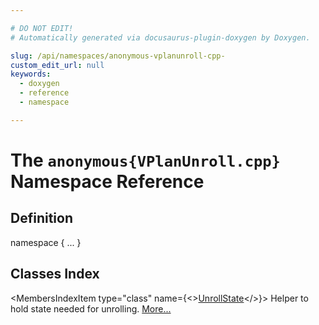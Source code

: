 ```yaml
---

# DO NOT EDIT!
# Automatically generated via docusaurus-plugin-doxygen by Doxygen.

slug: /api/namespaces/anonymous-vplanunroll-cpp-
custom_edit_url: null
keywords:
  - doxygen
  - reference
  - namespace

---
```





# The `anonymous{VPlanUnroll.cpp}` Namespace Reference

<DoxygenPage pluginConfig={pluginConfig}>



## Definition

<CodeBlock>namespace &#123; ... &#125;</CodeBlock>

## Classes Index

<MembersIndex>

<MembersIndexItem
  type="class"
  name={<><a href="/docs/api/classes/anonymous-namespace-vplanunroll-cpp-/unrollstate">UnrollState</a></>}>
Helper to hold state needed for unrolling. <a href="/docs/api/classes/anonymous-namespace-vplanunroll-cpp-/unrollstate/#details">More...</a>
</MembersIndexItem>

</MembersIndex>


</DoxygenPage>
